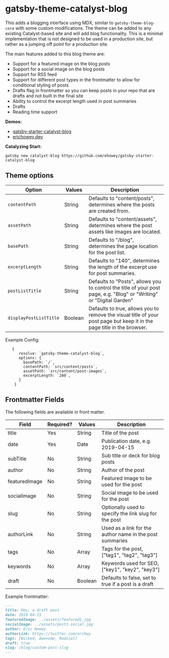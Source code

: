 <SEO
  title="Gatsby-Theme-Catalyst-Blog"
  description="Gatsby Theme Catalyst Blog adds an MDX based blog on top of the core theme. Gatsby Theme Catalyst is an opinionated set of integrated themes and starters to accelerate your next Gatsby project."
/>

# gatsby-theme-catalyst-blog

This adds a blogging interface using MDX, similar to `gatsby-theme-blog-core` with some custom modifications. The theme can be added to any existing Catalyst-based site and will add blog functionality. This is a minimal implementation that is not designed to be used in a production site, but rather as a jumping off point for a production site.

The main features added to this blog theme are:

- Support for a featured image on the blog posts
- Support for a social image on the blog posts
- Support for RSS feed
- Support for different post types in the frontmatter to allow for conditional styling of posts
- Drafts flag in frontmatter so you can keep posts in your repo that are drafts and not built in the final site
- Ability to control the excerpt length used in post summaries
- Drafts
- Reading time support

**Demos:**

- [gatsby-starter-catalyst-blog](https://gatsby-starter-catalyst-blog.netlify.app/)
- [erichowey.dev](https://www.erichowey.dev/writing)

**Catalyzing Start:**

`gatsby new catalyst-blog https://github.com/ehowey/gatsby-starter-catalyst-blog`

## Theme options

| Option                 | Values  | Description                                                                                                             |
| ---------------------- | ------- | ----------------------------------------------------------------------------------------------------------------------- |
| `contentPath`          | String  | Defaults to "content/posts", determines where the posts are created from.                                               |
| `assetPath`            | String  | Defaults to "content/assets", determines where the post assets like images are located.                                 |
| `basePath`             | String  | Defaults to "/blog", determines the page location for the post list.                                                    |
| `excerptLength`        | String  | Defaults to "140", determines the length of the excerpt use for post summaries.                                         |
| `postListTitle`        | String  | Defaults to "Posts", allows you to control the title of your post page, e.g. "Blog" or "Writing" or "Digital Garden"    |
| `displayPostListTitle` | Boolean | Defaults to true, allows you to remove the visual title of your post page but keep it in the page title in the browser. |

Example Config:

```
   {
      resolve: `gatsby-theme-catalyst-blog`,
      options: {
        basePath: `/`,
        contentPath: `src/content/posts`,
        assetPath: `src/content/post-images`,
        excerptLength: `280`,
      }
    }
```

## Frontmatter Fields

The following fields are available in front matter.

| Field         | Required? | Values  | Description                                              |
| ------------- | --------- | ------- | -------------------------------------------------------- |
| title         | Yes       | String  | Title of the post                                        |
| date          | Yes       | Date    | Publication date, e.g. 2019-04-15                        |
| subTitle      | No        | String  | Sub title or deck for blog posts                         |
| author        | No        | String  | Author of the post                                       |
| featuredImage | No        | String  | Featured image to be used for the post                   |
| socialImage   | No        | String  | Social image to be used for the post                     |
| slug          | No        | String  | Optionally used to specify the link slug for the post    |
| authorLink    | No        | String  | Used as a link for the author name in the post summaries |
| tags          | No        | Array   | Tags for the post, ["tag1", "tag2", "tag3"]              |
| keywords      | No        | Array   | Keywords used for SEO, ["key1", "key2", "key3"]          |
| draft         | No        | Boolean | Defaults to false, set to true if a post is a draft      |

Example frontmatter:

```md
---
title: Hey, a draft post
date: 2019-04-15
featuredImage: ../assets/featured1.jpg
socialImage: ../assets/post1-social.jpg
author: Eric Howey
authorLink: https://twitter.com/erchwy
tags: [Wicked, Awesome, Radical]
draft: true
slug: /blog/custom-post-slug
---
```
